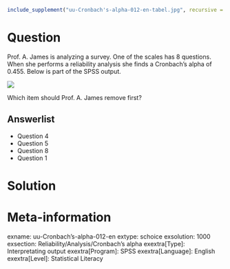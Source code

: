 ```r
include_supplement("uu-Cronbach's-alpha-012-en-tabel.jpg", recursive = TRUE)
```

Question
========
  
Prof. A. James is analyzing a survey. One of the scales has 8 questions. When she performs a reliability analysis she finds a Cronbach's alpha of $0.455$. Below is part of the SPSS output. 

![](uu-Cronbach's-alpha-012-en-tabel.jpg)
  
Which item should Prof. A. James remove first?

Answerlist
----------
* Question 4
* Question 5
* Question 8
* Question 1

Solution
========

Meta-information
================
exname: uu-Cronbach's-alpha-012-en
extype: schoice
exsolution: 1000
exsection: Reliability/Analysis/Cronbach's alpha
exextra[Type]: Interpretating output
exextra[Program]: SPSS
exextra[Language]: English
exextra[Level]: Statistical Literacy
